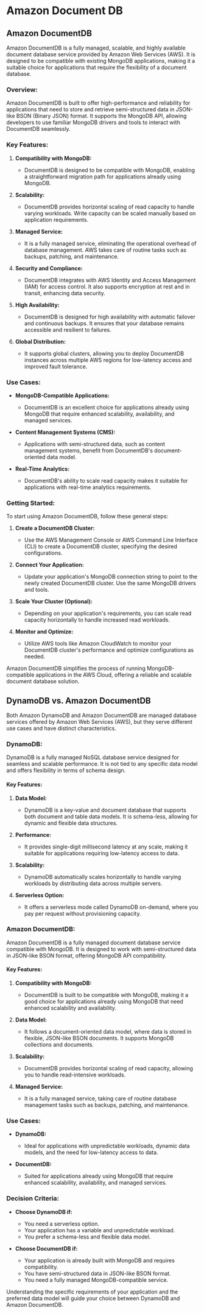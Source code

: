 # Amazon Document DB

## Amazon DocumentDB

Amazon DocumentDB is a fully managed, scalable, and highly available document database service provided by Amazon Web Services (AWS). It is designed to be compatible with existing MongoDB applications, making it a suitable choice for applications that require the flexibility of a document database.

### Overview:

Amazon DocumentDB is built to offer high-performance and reliability for applications that need to store and retrieve semi-structured data in JSON-like BSON (Binary JSON) format. It supports the MongoDB API, allowing developers to use familiar MongoDB drivers and tools to interact with DocumentDB seamlessly.

### Key Features:

1. **Compatibility with MongoDB:**
   - DocumentDB is designed to be compatible with MongoDB, enabling a straightforward migration path for applications already using MongoDB.

2. **Scalability:**
   - DocumentDB provides horizontal scaling of read capacity to handle varying workloads. Write capacity can be scaled manually based on application requirements.

3. **Managed Service:**
   - It is a fully managed service, eliminating the operational overhead of database management. AWS takes care of routine tasks such as backups, patching, and maintenance.

4. **Security and Compliance:**
   - DocumentDB integrates with AWS Identity and Access Management (IAM) for access control. It also supports encryption at rest and in transit, enhancing data security.

5. **High Availability:**
   - DocumentDB is designed for high availability with automatic failover and continuous backups. It ensures that your database remains accessible and resilient to failures.

6. **Global Distribution:**
   - It supports global clusters, allowing you to deploy DocumentDB instances across multiple AWS regions for low-latency access and improved fault tolerance.

### Use Cases:

- **MongoDB-Compatible Applications:**
  - DocumentDB is an excellent choice for applications already using MongoDB that require enhanced scalability, availability, and managed services.

- **Content Management Systems (CMS):**
  - Applications with semi-structured data, such as content management systems, benefit from DocumentDB's document-oriented data model.

- **Real-Time Analytics:**
  - DocumentDB's ability to scale read capacity makes it suitable for applications with real-time analytics requirements.

### Getting Started:

To start using Amazon DocumentDB, follow these general steps:

1. **Create a DocumentDB Cluster:**
   - Use the AWS Management Console or AWS Command Line Interface (CLI) to create a DocumentDB cluster, specifying the desired configurations.

2. **Connect Your Application:**
   - Update your application's MongoDB connection string to point to the newly created DocumentDB cluster. Use the same MongoDB drivers and tools.

3. **Scale Your Cluster (Optional):**
   - Depending on your application's requirements, you can scale read capacity horizontally to handle increased read workloads.

4. **Monitor and Optimize:**
   - Utilize AWS tools like Amazon CloudWatch to monitor your DocumentDB cluster's performance and optimize configurations as needed.

Amazon DocumentDB simplifies the process of running MongoDB-compatible applications in the AWS Cloud, offering a reliable and scalable document database solution.




## DynamoDB vs. Amazon DocumentDB

Both Amazon DynamoDB and Amazon DocumentDB are managed database services offered by Amazon Web Services (AWS), but they serve different use cases and have distinct characteristics.

### DynamoDB:

DynamoDB is a fully managed NoSQL database service designed for seamless and scalable performance. It is not tied to any specific data model and offers flexibility in terms of schema design.

#### Key Features:

1. **Data Model:**
   - DynamoDB is a key-value and document database that supports both document and table data models. It is schema-less, allowing for dynamic and flexible data structures.

2. **Performance:**
   - It provides single-digit millisecond latency at any scale, making it suitable for applications requiring low-latency access to data.

3. **Scalability:**
   - DynamoDB automatically scales horizontally to handle varying workloads by distributing data across multiple servers.

4. **Serverless Option:**
   - It offers a serverless mode called DynamoDB on-demand, where you pay per request without provisioning capacity.

### Amazon DocumentDB:

Amazon DocumentDB is a fully managed document database service compatible with MongoDB. It is designed to work with semi-structured data in JSON-like BSON format, offering MongoDB API compatibility.

#### Key Features:

1. **Compatibility with MongoDB:**
   - DocumentDB is built to be compatible with MongoDB, making it a good choice for applications already using MongoDB that need enhanced scalability and availability.

2. **Data Model:**
   - It follows a document-oriented data model, where data is stored in flexible, JSON-like BSON documents. It supports MongoDB collections and documents.

3. **Scalability:**
   - DocumentDB provides horizontal scaling of read capacity, allowing you to handle read-intensive workloads.

4. **Managed Service:**
   - It is a fully managed service, taking care of routine database management tasks such as backups, patching, and maintenance.

### Use Cases:

- **DynamoDB:**
  - Ideal for applications with unpredictable workloads, dynamic data models, and the need for low-latency access to data.

- **DocumentDB:**
  - Suited for applications already using MongoDB that require enhanced scalability, availability, and managed services.

### Decision Criteria:

- **Choose DynamoDB if:**
  - You need a serverless option.
  - Your application has a variable and unpredictable workload.
  - You prefer a schema-less and flexible data model.

- **Choose DocumentDB if:**
  - Your application is already built with MongoDB and requires compatibility.
  - You have semi-structured data in JSON-like BSON format.
  - You need a fully managed MongoDB-compatible service.

Understanding the specific requirements of your application and the preferred data model will guide your choice between DynamoDB and Amazon DocumentDB.

